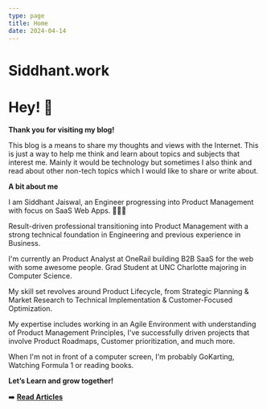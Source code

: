 ```yaml
---
type: page
title: Home
date: 2024-04-14
---
```


# Siddhant.work

# Hey! 👋

**Thank you for visiting my blog!**

This blog is a means to share my thoughts and views with the Internet. This is just a way to help me think and learn about topics and subjects that interest me. Mainly it would be technology but sometimes I also think and read about other non-tech topics which I would like to share or write about.

**A bit about me**

I am Siddhant Jaiswal, an Engineer progressing into Product Management with focus on SaaS Web Apps. 👨🏻‍💻

Result-driven professional transitioning into Product Management with a strong technical foundation in Engineering and previous experience in Business.

I'm currently an Product Analyst at OneRail building B2B SaaS for the web with some awesome people. Grad Student at UNC Charlotte majoring in Computer Science.

My skill set revolves around Product Lifecycle, from Strategic Planning & Market Research to Technical Implementation & Customer-Focused Optimization.

My expertise includes working in an Agile Environment with understanding of Product Management Principles, I've successfully driven projects that involve Product Roadmaps, Customer prioritization, and much more.

When I'm not in front of a computer screen, I'm probably GoKarting, Watching Formula 1 or reading books.

**Let’s Learn and grow together!**

➡️ [**Read Articles**](/posts)
